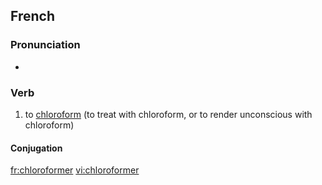 ==French==

===Pronunciation===
* {{IPA|/klɔ.ʁɔ.fɔʁ.me/|lang=fr}}

===Verb===
{{infl|fr|verb}}

# to [[chloroform]] (to treat with chloroform, or to render unconscious with chloroform)

====Conjugation====
{{fr-conj-traire|chloroform|avoir}}

[[fr:chloroformer]]
[[vi:chloroformer]]